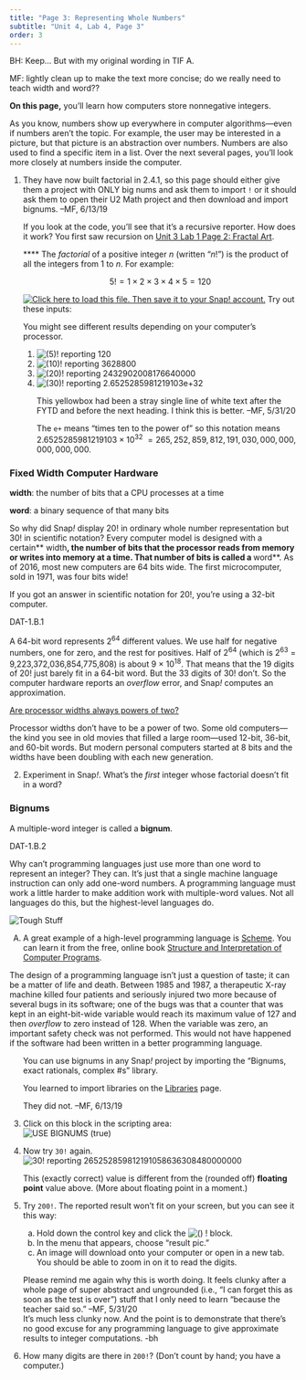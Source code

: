 ```yaml
---
title: "Page 3: Representing Whole Numbers"
subtitle: "Unit 4, Lab 4, Page 3"
order: 3
---
```


::: todo
BH: Keep... But with my original wording in TIF A.

MF: lightly clean up to make the text more concise; do we really need
to teach width and word??
:::

::: learn
**On this page,** you'll learn how computers store
nonnegative integers.
:::

As you know, numbers show up everywhere in computer algorithms---even
if numbers aren't the topic. For example, the user may be interested in
a picture, but that picture is an abstraction over numbers. Numbers are
also used to find a specific item in a list. Over the next several
pages, you'll look more closely at numbers inside the computer.

::: {#first .forYouToDo}
<ol>

<li>

::: todo
They have now built factorial in 2.4.1, so this page should either give
them a project with ONLY big nums and ask them to import `!`
or it should ask them to open their U2 Math project and then download
and import bignums. --MF, 6/13/19
:::

::: sidenote
If you look at the code, you'll see that it's a recursive reporter. How
does it work? You first saw recursion on
<a href="/unit-3/lab-1/2-fractal-art.html" title="Unit 3 Lab 1 Page 2: Fractal Art">Unit
3 Lab 1 Page 2: Fractal Art</a>.
:::

**** The <em>factorial</em> of a positive integer $n$ (written "$n!$") is the product of all the integers from 1
to $n$. For example:

$$5! = 1 \times 2 \times 3 \times 4 \times 5 = 120$$

<a class="run" href="/prog/4-internet/U4L4-BigNumbers.xml" target="_blank"><img src="/img/icons/load-save.png" title="Click here to load this file. Then save it to your Snap! account." alt="Click here to load this file. Then save it to your Snap! account." class="inline"/></a>
Try out these inputs:<br />

::: sidenote
You might see different results depending on your computer's processor.
:::

<ol>

<li><img src="/img/4-internet/bang5.png" title="(5)! reporting 120" alt="(5)! reporting 120"/></li>

<li><img src="/img/4-internet/bang10.png" title="(10)! reporting 3628800" alt="(10)! reporting 3628800"/></li>

<li><img src="/img/4-internet/bang20.png" title="(20)! reporting 2432902008176640000" alt="(20)! reporting 2432902008176640000"/></li>

<li><img src="/img/4-internet/bang30.png" title="(30)! reporting 2.6525285981219103e+32" alt="(30)! reporting 2.6525285981219103e+32"/></li>

::: todo
This yellowbox had been a stray single line of white text after the FYTD
and before the next heading. I think this is better. --MF, 5/31/20
:::

::: endnote
The `e+` means "times ten to the power of" so this notation means
$2.6525285981219103 \times 10^{32}$ 
$= 265,252,859,812,191,030,000,000,000,000,000$.
:::

</ol>

</li>

</ol>
:::

<h3>Fixed Width Computer Hardware</h3>

::: vocabBig
**width**: the number of bits that a CPU processes at a
time

**word**: a binary sequence of that many bits
:::

So why did Snap<em>!</em> display 20! in ordinary whole number
representation but 30! in scientific notation? Every computer model is
designed with a certain** width**, the number of bits that
the processor reads from memory or writes into memory at a time. That
number of bits is called a **word**. As of 2016, most new
computers are 64 bits wide. The first microcomputer, sold in 1971, was
four bits wide!

::: endnote
If you got an answer in scientific notation for 20!, you're using a
32-bit computer.
:::

::: ap-standard
DAT-1.B.1
:::

A 64-bit word represents 2<sup>64</sup> different values. We use half
for negative numbers, one for zero, and the rest for positives. Half of
2<sup>64</sup> (which is 2<sup>63</sup> = 9,223,372,036,854,775,808) is
about 9 × 10<sup>18</sup>. That means that the 19 digits of 20! just
barely fit in a 64-bit word. But the 33 digits of 30! don't. So the
computer hardware reports an <em>overflow</em> error, and Snap<em>!</em>
computes an approximation.

::: endnote
<a href="#hint-power-2" data-bs-toggle="collapse" title="Are processor widths always powers of two?">Are
processor widths always powers of two?</a>

::: {#hint-power-2 .collapse}
Processor widths don't have to be a power of two. Some old
computers---the kind you see in old movies that filled a large
room---used 12-bit, 36-bit, and 60-bit words. But modern personal
computers started at 8 bits and the widths have been doubling with each
new generation.
:::
:::

::: forYouToDo
<ol start="2">

<li>Experiment in Snap<em>!</em>. What's the <em>first</em> integer
whose factorial doesn't fit in a word?</li>

</ol>
:::

<h3>Bignums</h3>

::: sidenote
A multiple-word integer is called a **bignum**.
:::

::: ap-standard
DAT-1.B.2
:::

Why can't programming languages just use more than one word to
represent an integer? They can. It's just that a single machine language
instruction can only add one-word numbers. A programming language must
work a little harder to make addition work with multiple-word values.
Not all languages do this, but the highest-level languages do.

::: takeItFurther
<img src="/img/icons/tough-stuff-mini.png" title="Tough Stuff" alt="Tough Stuff" class="float-end"/>

<ol type="A">

<li>A great example of a high-level programming language is
<a href="http://groups.csail.mit.edu/mac/projects/scheme/index.html" title="MIT: Scheme" target="_blank">Scheme</a>.
You can learn it from the free, online book
<a href="https://mitpress.mit.edu/sites/default/files/sicp/full-text/book/book.html" title="Structure and Interpretation of Computer Programs" target="_blank">Structure
and Interpretation of Computer Programs</a>.</li>

</ol>
:::

::: takeNote
The design of a programming language isn't just a question of taste; it
can be a matter of life and death. Between 1985 and 1987, a therapeutic
X-ray machine killed four patients and seriously injured two more
because of several bugs in its software; one of the bugs was that a
counter that was kept in an eight-bit-wide variable would reach its
maximum value of 127 and then <em>overflow</em> to zero instead of 128.
When the variable was zero, an important safety check was not performed.
This would not have happened if the software had been written in a
better programming language.
:::

::: forYouToDo
<ol start="3">

::: sidenoteBig
You can use bignums in any Snap<em>!</em> project by importing the
"Bignums, exact rationals, complex #s" library.

::: todo
You learned to import libraries on the
<a href="/unit-6/lab-1/04-software-libraries.html" title="The Software Domain: Libraries">Libraries</a>
page.

They did not. --MF, 6/13/19
:::
:::

<li>Click on this block in the scripting area:<br />
<img src="/img/4-internet/bignums-true.png" title="USE BIGNUMS (true)" alt="USE BIGNUMS (true)" class="ms-4"/></li>

<li>

Now try `30!` again.<br />
<img src="/img/4-internet/bang30-bignum.png" title="30! reporting 265252859812191058636308480000000" alt="30! reporting 265252859812191058636308480000000" class="ms-4"/>

::: endnote
This (exactly correct) value is different from the (rounded off)
**floating point** value above. (More about floating point
in a moment.)
:::

</li>

<li>

Try `200!`. The reported result won't fit on your screen, but
you can see it this way:

<ol type="a">

<li>Hold down the control key and click the
<img src="/img/4-internet/200-factorial.png" title="() !" alt="() !" class="inline"/>
block.</li>

<li>In the menu that appears, choose "result pic."</li>

<li>An image will download onto your computer or open in a new tab. You
should be able to zoom in on it to read the digits.</li>

</ol>

::: todo
Please remind me again why this is worth doing. It feels clunky after a
whole page of super abstract and ungrounded (i.e., "I can forget this as
soon as the test is over") stuff that I only need to learn "because the
teacher said so." --MF, 5/31/20<br />It's much less clunky now. And the
point is to demonstrate that there's no good excuse for any programming
language to give approximate results to integer computations. -bh
:::

</li>

<li>How many digits are there in `200!`? (Don't count by
hand; you have a computer.)</li>

</ol>
:::
